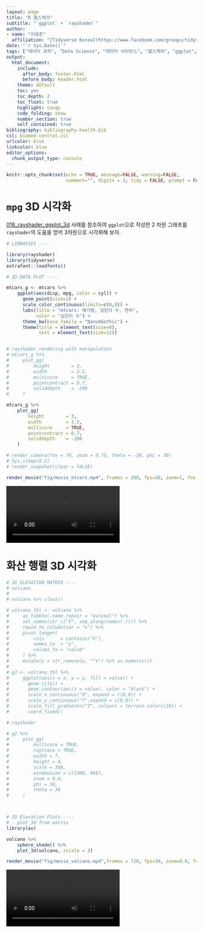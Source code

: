 ```yaml
---
layout: page
title: "R 헬스케어"
subtitle: "`ggplot` + `rayshader`"
author:
- name: "이광춘"
  affiliation: "[Tidyverse Korea](https://www.facebook.com/groups/tidyverse/)"
date: "`r Sys.Date()`"
tags: ["데이터 과학", "Data Science", "데이터 사이언스", "헬스케어", "ggplot", "rayshader"]
output:
  html_document: 
    include:
      after_body: footer.html
      before_body: header.html
    theme: default
    toc: yes
    toc_depth: 2
    toc_float: true
    highlight: tango
    code_folding: show
    number_section: true
    self_contained: true
bibliography: bibliography-health.bib
csl: biomed-central.csl
urlcolor: blue
linkcolor: blue
editor_options: 
  chunk_output_type: console
---
```


```r
knitr::opts_chunk$set(echo = TRUE, message=FALSE, warning=FALSE,
                      comment="", digits = 3, tidy = FALSE, prompt = FALSE, fig.align = 'center')

```


# `mpg` 3D 시각화 {#rayshader-ggplot3d}

[018_rayshader_ggplot_3d](https://github.com/business-science/free_r_tips/tree/master/018_rayshader_ggplot_3d) 사례를 참조하여 `ggplot`으로 작성한 2 차원 그래프를 `rayshader`의 도움을 얻어 3차원으로 시각화해 보자.

```r
# LIBRARIES ----

library(rayshader)
library(tidyverse)
extrafont::loadfonts()

# 3D DATA PLOT ----

mtcars_g <- mtcars %>%
    ggplot(aes(disp, mpg, color = cyl)) +
      geom_point(size=2) +
      scale_color_continuous(limits=c(0,8)) +
      labs(title = "mtcars: 배기량, 실린더 수, 연비",
           color = "실린더 수") +
      theme_bw(base_family = "NanumGothic") +
      theme(title = element_text(size=8),
            text = element_text(size=12))


# rayshader rendering with manipulation
# mtcars_g %>%
#     plot_gg(
#         height        = 3,
#         width         = 3.5,
#         multicore     = TRUE,
#         pointcontract = 0.7,
#         soliddepth    = -200
#     )

mtcars_g %>%
    plot_gg(
        height        = 3,
        width         = 3.5,
        multicore     = TRUE,
        pointcontract = 0.7,
        soliddepth    = -200
    )

# render_camera(fov = 70, zoom = 0.75, theta = -30, phi = 30)
# Sys.sleep(0.2)
# render_snapshot(clear = FALSE)

render_movie("fig/movie_mtcars.mp4", frames = 260, fps=30, zoom=1, fov = 30)
```

![](fig/movie_mtcars.mp4)

# 화산 행렬 3D 시각화 {#rayshader-volcano-3d}

```r

# 3D ELEVATION MATRIX ----
# volcano
# 
# volcano %>% class()

# volcano_tbl <- volcano %>%
#     as_tibble(.name_repair = "minimal") %>%
#     set_names(str_c("V", seq_along(names(.)))) %>%
#     rowid_to_column(var = "x") %>%
#     pivot_longer(
#         cols      = contains("V"),
#         names_to  = "y",
#         values_to = "value"
#     ) %>%
#     mutate(y = str_remove(y, "^V") %>% as.numeric())
# 
# g2 <- volcano_tbl %>%
#     ggplot(aes(x = x, y = y, fill = value)) +
#       geom_tile() +
#       geom_contour(aes(z = value), color = "black") +
#       scale_x_continuous("X", expand = c(0,0)) +
#       scale_y_continuous("Y",expand = c(0,0)) +
#       scale_fill_gradientn("Z", colours = terrain.colors(10)) +
#       coord_fixed()

# rayshader

# g2 %>%
#     plot_gg(
#         multicore = TRUE,
#         raytrace = TRUE,
#         width = 7,
#         height = 4,
#         scale = 300,
#         windowsize = c(1400, 866),
#         zoom = 0.6,
#         phi = 30,
#         theta = 30
#     )



# 3D Elevation Plots ----
# - plot_3d from matrix
library(av)

volcano %>%
    sphere_shade() %>%
    plot_3d(volcano, zscale = 3)

render_movie("fig/movie_volcano.mp4",frames = 720, fps=30, zoom=0.6, fov = 30)
```

![](fig/movie_volcano.mp4)


